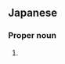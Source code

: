 ==Japanese==
{{ja-kanjitab|yomi=k|あか|いし}}

===Proper noun===
{{ja-pos|proper|あかいし}}

# {{surname|lang=ja|sort=あかいし}}